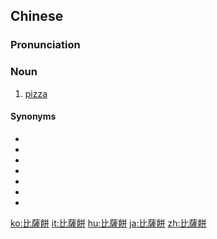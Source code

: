 {{also|比萨饼}}
==Chinese==
{{zh-forms|s=比萨饼|type=21}}

===Pronunciation===
{{zh-pron
|m=bǐsàbǐng
|c=bei2 saat3 beng2
|cat=n
}}

===Noun===
{{zh-noun}}

# [[pizza]]

====Synonyms====
* {{zh-l|彼薩}}
* {{zh-l|比薩}}
* {{zh-l|彼薩餅}}
* {{zh-l|批薩}}
* {{zh-l|批薩餅}}
* {{zh-l|意大利薄餅|tr=Yìdàlì báobǐng}}
* {{zh-l|意大利餡餅|tr=Yìdàlì xiànbǐng}}

{{zh-cat|Foods}}

[[ko:比薩餅]]
[[it:比薩餅]]
[[hu:比薩餅]]
[[ja:比薩餅]]
[[zh:比薩餅]]